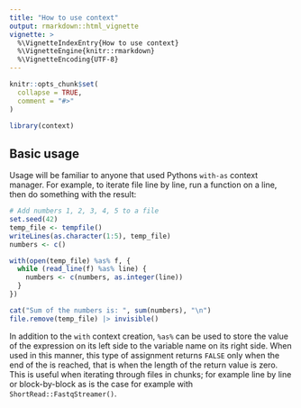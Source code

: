 ```yaml
---
title: "How to use context"
output: rmarkdown::html_vignette
vignette: >
  %\VignetteIndexEntry{How to use context}
  %\VignetteEngine{knitr::rmarkdown}
  %\VignetteEncoding{UTF-8}
---
```


```r
knitr::opts_chunk$set(
  collapse = TRUE,
  comment = "#>"
)
```

```r
library(context)
```

## Basic usage

Usage will be familiar to anyone that used Pythons `with-as` context manager.
For example, to iterate file line by line, run a function on a line, then do
something with the result:

```r

# Add numbers 1, 2, 3, 4, 5 to a file
set.seed(42)
temp_file <- tempfile()
writeLines(as.character(1:5), temp_file)
numbers <- c()

with(open(temp_file) %as% f, {
  while (read_line(f) %as% line) {
    numbers <- c(numbers, as.integer(line))
  }
})

cat("Sum of the numbers is: ", sum(numbers), "\n")
file.remove(temp_file) |> invisible()
```

In addition to the `with` context creation, `%as%` can be used to store the
value of the expression on its left side to the variable name on its right side.
When used in this manner, this type of assignment returns `FALSE` only when the
end of the is reached, that is when the length of the return value is zero. This
is useful when iterating through files in chunks; for example line by line or
block-by-block as is the case for example with `ShortRead::FastqStreamer()`.
